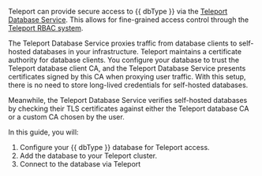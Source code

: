 Teleport can provide secure access to {{ dbType }} via the [Teleport Database
Service](../../index.mdx). This allows for fine-grained
access control through the [Teleport RBAC
system](../../admin-guides/enroll-resources/database-access/rbac.mdx).

The Teleport Database Service proxies traffic from database clients to
self-hosted databases in your infrastructure. Teleport maintains a certificate
authority for database clients. You configure your database to trust the
Teleport database client CA, and the Teleport Database Service presents
certificates signed by this CA when proxying user traffic. With this setup,
there is no need to store long-lived credentials for self-hosted databases.

Meanwhile, the Teleport Database Service verifies self-hosted databases by
checking their TLS certificates against either the Teleport database CA or a
custom CA chosen by the user.

In this guide, you will:

1. Configure your {{ dbType }} database for Teleport access.
1. Add the database to your Teleport cluster.
1. Connect to the database via Teleport

